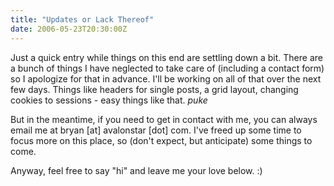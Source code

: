 ```yaml
---
title: "Updates or Lack Thereof"
date: 2006-05-23T20:30:00Z
---
```


Just a quick entry while things on this end are settling down a bit. There are a bunch of things I have neglected to take care of (including a contact form) so I apologize for that in advance. I'll be working on all of that over the next few days. Things like headers for single posts, a grid layout, changing cookies to sessions - easy things like that. *puke*

But in the meantime, if you need to get in contact with me, you can always email me at bryan [at] avalonstar [dot] com. I've freed up some time to focus more on this place, so (don't expect, but anticipate) some things to come.

Anyway, feel free to say "hi" and leave me your love below. :)
